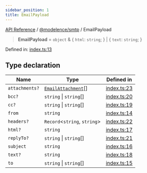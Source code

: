 ```yaml
---
sidebar_position: 1
title: EmailPayload
---
```


[API Reference](/api-reference/@modelence/smtp/type-aliases/../../../index) / [@modelence/smtp](/api-reference/@modelence/smtp/type-aliases/../index) / EmailPayload

> **EmailPayload** = `object` & \{ `html`: `string`; \} \| \{ `text`: `string`; \}

Defined in: [index.ts:13](https://github.com/modelence/modelence/blob/07be4eb0140a3cfe4c9f1ba12b97b45d1c4600f0/packages/smtp/src/index.ts#L13)

## Type declaration

| Name | Type | Defined in |
| ------ | ------ | ------ |
| `attachments?` | [`EmailAttachment`](/api-reference/@modelence/smtp/type-aliases/EmailAttachment)[] | [index.ts:23](https://github.com/modelence/modelence/blob/07be4eb0140a3cfe4c9f1ba12b97b45d1c4600f0/packages/smtp/src/index.ts#L23) |
| `bcc?` | `string` \| `string`[] | [index.ts:20](https://github.com/modelence/modelence/blob/07be4eb0140a3cfe4c9f1ba12b97b45d1c4600f0/packages/smtp/src/index.ts#L20) |
| `cc?` | `string` \| `string`[] | [index.ts:19](https://github.com/modelence/modelence/blob/07be4eb0140a3cfe4c9f1ba12b97b45d1c4600f0/packages/smtp/src/index.ts#L19) |
| `from` | `string` | [index.ts:14](https://github.com/modelence/modelence/blob/07be4eb0140a3cfe4c9f1ba12b97b45d1c4600f0/packages/smtp/src/index.ts#L14) |
| `headers?` | `Record`\<`string`, `string`\> | [index.ts:22](https://github.com/modelence/modelence/blob/07be4eb0140a3cfe4c9f1ba12b97b45d1c4600f0/packages/smtp/src/index.ts#L22) |
| `html?` | `string` | [index.ts:17](https://github.com/modelence/modelence/blob/07be4eb0140a3cfe4c9f1ba12b97b45d1c4600f0/packages/smtp/src/index.ts#L17) |
| `replyTo?` | `string` \| `string`[] | [index.ts:21](https://github.com/modelence/modelence/blob/07be4eb0140a3cfe4c9f1ba12b97b45d1c4600f0/packages/smtp/src/index.ts#L21) |
| `subject` | `string` | [index.ts:16](https://github.com/modelence/modelence/blob/07be4eb0140a3cfe4c9f1ba12b97b45d1c4600f0/packages/smtp/src/index.ts#L16) |
| `text?` | `string` | [index.ts:18](https://github.com/modelence/modelence/blob/07be4eb0140a3cfe4c9f1ba12b97b45d1c4600f0/packages/smtp/src/index.ts#L18) |
| `to` | `string` \| `string`[] | [index.ts:15](https://github.com/modelence/modelence/blob/07be4eb0140a3cfe4c9f1ba12b97b45d1c4600f0/packages/smtp/src/index.ts#L15) |
